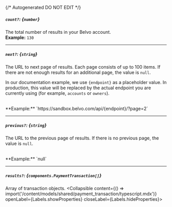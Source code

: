 {/* Autogenerated DO NOT EDIT  */}

##### `count?`: *{`number`}*
The total number of results in your Belvo account.
<br/>
**Example:** `130`

---
##### `next?`: *{`string`}*
The URL to next page of results. Each page consists of up to 100 items. If there are not enough results for an additional page, the value is `null`.

In our documentation example, we use `{endpoint}` as a placeholder value. In production, this value will be replaced by the actual endpoint you are currently using (for example, `accounts` or `owners`).

<br/>
**Example:** `https://sandbox.belvo.com/api/{endpoint}/?page=2`

---
##### `previous?`: *{`string`}*
The URL to the previous page of results. If there is no previous page, the
value is `null`.

<br/>
**Example:** `null`

---
##### `results?`: *{`components.PaymentTransaction[]`}*
Array of transaction objects.
<Collapsible content={() => import('/content/models/shared/payment_transaction/typescript.mdx')} openLabel={Labels.showProperties} closeLabel={Labels.hideProperties}>
</Collapsible>


